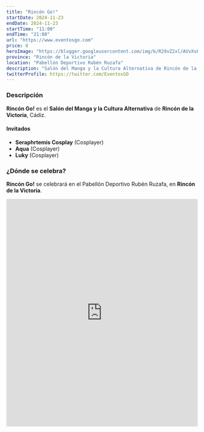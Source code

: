 ```yaml
---
title: "Rincón Go!"
startDate: 2024-11-23
endDate: 2024-11-23
startTime: "11:00"
endTime: "21:00"
url: "https://www.eventosgo.com"
price: 0
heroImage: "https://blogger.googleusercontent.com/img/b/R29vZ2xl/AVvXsEixyfZSFQw89UcwP-_acg5-PE1ZAs2iWZXq9JRCSC7sRe4eb2PHxJyM5SLQUG0Sin9CnU_crn6zr6b87d14M-316wcBPQRdUEh6M9A_cd1wU3rNsOqhTI6X3h21ml2in9CfGO0XEX7HYJvqUmEdpWBRGERJyc5XCEJw65BadTkEaNytZL0TPaaNL1mlPhox/s600/poster%20previo.jpg"
province: "Rincón de la Victoria"
location: "Pabellón Deportivo Rubén Ruzafa"
description: "Salón del Manga y la Cultura Alternativa de Rincón de la Victoria"
twitterProfile: https://twitter.com/EventosGO
---
```


### Descripción

**Rincón Go!** es el **Salón del Manga y la Cultura Alternativa** de **Rincón de la Victoria**, Cádiz.

#### Invitados
+ **Seraphrtemis Cosplay** (Cosplayer)
+ **Aqua** (Cosplayer)
+ **Luky** (Cosplayer)

### ¿Dónde se celebra?

**Rincón Go!** se celebrará en el Pabellón Deportivo Rubén Ruzafa, en **Rincón de la Victoria**.
<iframe src="https://www.google.com/maps/embed?pb=!1m18!1m12!1m3!1d3198.144838278393!2d-4.287237388342016!3d36.71908257215193!2m3!1f0!2f0!3f0!3m2!1i1024!2i768!4f13.1!3m3!1m2!1s0xd725a6f625ce34f%3A0x4ad28c5635d988cb!2sComplejo%20deportivo%20y%20de%20ocio%20Rub%C3%A9n%20Ruzafa!5e0!3m2!1ses!2ses!4v1731509042452!5m2!1ses!2ses" width="100%" height="600" style="border:0;" allowfullscreen="" loading="lazy" referrerpolicy="no-referrer-when-downgrade"></iframe>
